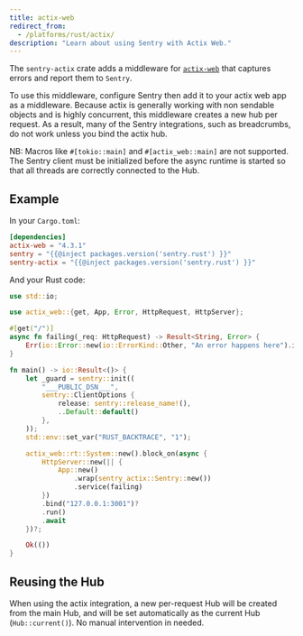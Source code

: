 ```yaml
---
title: actix-web
redirect_from:
  - /platforms/rust/actix/
description: "Learn about using Sentry with Actix Web."
---
```


The `sentry-actix` crate adds a middleware for [`actix-web`](https://actix.rs/) that captures errors and report them to `Sentry`.

To use this middleware, configure Sentry then add it to your actix web app as a middleware. Because actix is generally working with non sendable objects and is highly concurrent, this middleware creates a new hub per request. As a result, many of the Sentry integrations, such as breadcrumbs, do not work unless you bind the actix hub.

NB: Macros like `#[tokio::main]` and `#[actix_web::main]` are not supported. The Sentry client must be initialized before the async runtime is started so that all threads are correctly connected to the Hub.

## Example

In your `Cargo.toml`:

```toml {filename:Cargo.toml}
[dependencies]
actix-web = "4.3.1"
sentry = "{{@inject packages.version('sentry.rust') }}"
sentry-actix = "{{@inject packages.version('sentry.rust') }}"
```

And your Rust code:

<SignInNote />

```rust {filename:main.rs}
use std::io;

use actix_web::{get, App, Error, HttpRequest, HttpServer};

#[get("/")]
async fn failing(_req: HttpRequest) -> Result<String, Error> {
    Err(io::Error::new(io::ErrorKind::Other, "An error happens here").into())
}

fn main() -> io::Result<()> {
    let _guard = sentry::init((
        "___PUBLIC_DSN___",
        sentry::ClientOptions {
            release: sentry::release_name!(),
            ..Default::default()
        },
    ));
    std::env::set_var("RUST_BACKTRACE", "1");

    actix_web::rt::System::new().block_on(async {
        HttpServer::new(|| {
            App::new()
                .wrap(sentry_actix::Sentry::new())
                .service(failing)
        })
        .bind("127.0.0.1:3001")?
        .run()
        .await
    })?;

    Ok(())
}
```

## Reusing the Hub

When using the actix integration, a new per-request Hub will be created from the main Hub, and will be set automatically as the current Hub (`Hub::current()`).
No manual intervention in needed.
